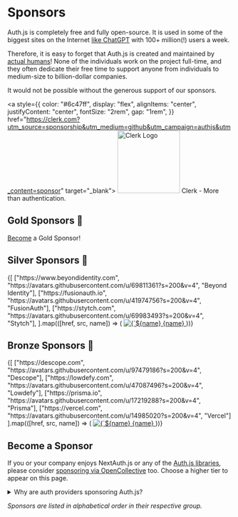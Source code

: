 # Sponsors

Auth.js is completely free and fully open-source. It is used in some of the biggest sites on the Internet [like ChatGPT](https://twitter.com/balazsorban44/status/1721632174279897132) with 100+ million(!) users a week.

Therefore, it is easy to forget that Auth.js is created and maintained by [actual humans](/contributors#core-team)! None of the individuals work on the project full-time, and they often dedicate their free time to support anyone from individuals to medium-size to billion-dollar companies.

It would not be possible without the generous support of our sponsors.

<a style={{
  color: "#6c47ff",
  display: "flex",
  alignItems: "center",
  justifyContent: "center",
  fontSize: "2rem",
  gap: "1rem",
}} href="https://clerk.com?utm_source=sponsorship&utm_medium=github&utm_campaign=authjs&utm_content=sponsor" target="_blank">
  <img width="140" src="https://avatars.githubusercontent.com/u/49538330?s=200&v=4" alt="Clerk Logo" />
  <span>Clerk - More than authentication.</span>
</a>

## Gold Sponsors 🥇

[Become](#become-a-sponsor) a Gold Sponsor!

## Silver Sponsors 🥈

<div style={{display: "flex", gap: "2em"}}>
{[
  ["https://www.beyondidentity.com", "https://avatars.githubusercontent.com/u/69811361?s=200&v=4", "Beyond Identity"],
["https://fusionauth.io", "https://avatars.githubusercontent.com/u/41974756?s=200&v=4", "FusionAuth"],
["https://stytch.com", "https://avatars.githubusercontent.com/u/69983493?s=200&v=4", "Stytch"],
].map(([href, src, name]) => (
  <a key={name} href={href} target="_blank" style={{maxWidth: 128, textAlign: "center"}}>
    <img width={128} src={src} alt={`${name} Logo`} />
    {name}
  </a>
))}
</div>

## Bronze Sponsors 🥉

<div style={{display: "flex", gap: "2em"}}>
{[
  ["https://descope.com", "https://avatars.githubusercontent.com/u/97479186?s=200&v=4", "Descope"],
  ["https://lowdefy.com", "https://avatars.githubusercontent.com/u/47087496?s=200&v=4", "Lowdefy"],
  ["https://prisma.io", "https://avatars.githubusercontent.com/u/17219288?s=200&v=4", "Prisma"],
  ["https://vercel.com", "https://avatars.githubusercontent.com/u/14985020?s=200&v=4", "Vercel"]
].map(([href, src, name]) => (
  <a key={name} href={href} target="_blank" style={{maxWidth: 108, textAlign: "center"}}>
    <img width={108} src={src} alt={`${name} Logo`} />
    {name}
  </a>
))}
</div>

## Become a Sponsor

If you or your company enjoys NextAuth.js or any of the [Auth.js libraries](/reference), please consider [sponsoring via OpenCollective](https://opencollective.com/nextauth) too. Choose a higher tier to appear on this page.

<details>
  <summary>
    Why are auth providers sponsoring Auth.js?
  </summary>

  Auth.js is a set of libraries that make it easy to add authentication to any application with any framework. There are companies who provide authentication as a service with high availability/first-class support and more. Auth.js libraries make it easy to integrate with them. Some of the following companies very generously sponsor Auth.js to help support the project and the community. We welcome their support and are grateful for it. If you feel that Auth.js is not able to meet your needs, we encourage you to check them out.
</details>

_Sponsors are listed in alphabetical order in their respective group._
